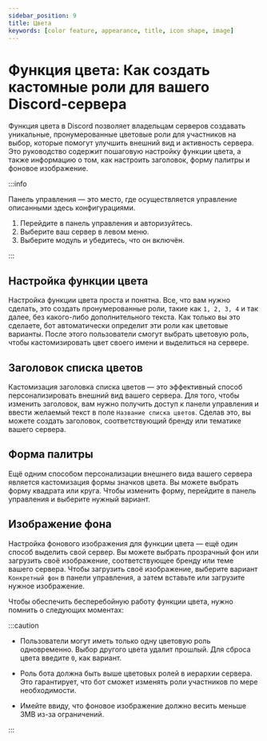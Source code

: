 ```yaml
---
sidebar_position: 9
title: Цвета
keywords: [color feature, appearance, title, icon shape, image] 
---
```


# Функция цвета: Как создать кастомные роли для вашего Discord-сервера

Функция цвета в Discord позволяет владельцам серверов создавать уникальные, пронумерованные цветовые роли для участников на выбор, которые помогут улучшить внешний вид и активность сервера. Это руководство содержит пошаговую настройку функции цвета, а также информацию о том, как настроить заголовок, форму палитры и фоновое изображение.

:::info

Панель управления — это место, где осуществляется управление описанными здесь конфигурациями.

1. Перейдите в панель управления и авторизуйтесь. 
2. Выберите ваш сервер в левом меню.
3. Выберите модуль и убедитесь, что он включён. 

:::

## Настройка функции цвета

Настройка функции цвета проста и понятна. Все, что вам нужно сделать, это создать пронумерованные роли, такие как `1, 2, 3, 4` и так далее, без какого-либо дополнительного текста. Как только вы это сделаете, бот автоматически определит эти роли как цветовые варианты. После этого пользователи смогут выбрать цветовую роль, чтобы кастомизировать цвет своего имени и выделиться на сервере.

## Заголовок списка цветов

Кастомизация заголовка списка цветов — это эффективный способ персонализировать внешний вид вашего сервера. Для того, чтобы изменить заголовок, вам нужно получить доступ к панели управления и ввести желаемый текст в поле `Название списка цветов`. Сделав это, вы можете создать заголовок, соответствующий бренду или тематике вашего сервера.

## Форма палитры

Ещё одним способом персонализации внешнего вида вашего сервера является кастомизация формы значков цвета. Вы можете выбрать форму квадрата или круга. Чтобы изменить форму, перейдите в панель управления и выберите нужный вариант.

## Изображение фона

Настройка фонового изображения для функции цвета — ещё один способ выделить свой сервер. Вы можете выбрать прозрачный фон или загрузить своё изображение, соответствующее бренду или теме вашего сервера. Чтобы загрузить своё изображение, выберите вариант `Конкретный фон` в панели управления, а затем вставьте или загрузите нужное изображение.

Чтобы обеспечить бесперебойную работу функции цвета, нужно помнить о следующих моментах:

:::caution

- Пользователи могут иметь только одну цветовую роль одновременно. Выбор другого цвета удалит прошлый. Для сброса цвета введите `0`, как вариант.

- Роль бота должна быть выше цветовых ролей в иерархии сервера. Это гарантирует, что бот сможет изменять роли участников по мере необходимости.

- Имейте ввиду, что фоновое изображение должно весить меньше 3MB из-за ограничений.

:::
